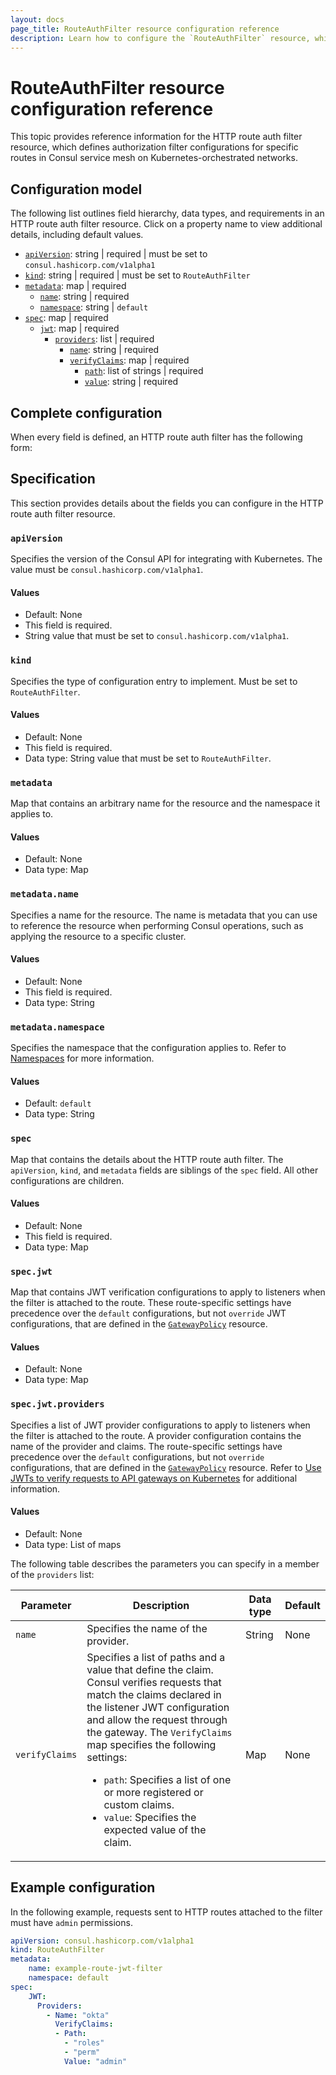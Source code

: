 ```yaml
---
layout: docs
page_title: RouteAuthFilter resource configuration reference
description: Learn how to configure the `RouteAuthFilter` resource, which defines behaviors for gateway listeners that are attached to specific HTTP routes.
---
```


# RouteAuthFilter resource configuration reference

This topic provides reference information for the HTTP route auth filter resource, which defines authorization filter configurations for specific routes in Consul service mesh on Kubernetes-orchestrated networks.

## Configuration model

The following list outlines field hierarchy, data types, and requirements in an HTTP route auth filter resource. Click on a property name to view additional details, including default values.

- [`apiVersion`](#apiversion): string | required | must be set to `consul.hashicorp.com/v1alpha1`
- [`kind`](#kind): string | required | must be set to `RouteAuthFilter`
- [`metadata`](#metadata): map | required
   - [`name`](#metadata-name): string | required 
   - [`namespace`](#metadata-namespace): string | `default`
- [`spec`](#spec): map | required
   - [`jwt`](#spec-jwt): map | required 
      - [`providers`](#spec-providers): list | required 
         - [`name`](#spec-providers): string | required 
         - [`verifyClaims`](#spec-providers): map | required 
            - [`path`](#spec-providers): list of strings | required 
            - [`value`](#spec-providers): string | required 

## Complete configuration

When every field is defined, an HTTP route auth filter has the following form: 

## Specification

This section provides details about the fields you can configure in the HTTP route auth filter resource.

### `apiVersion`

Specifies the version of the Consul API for integrating with Kubernetes. The value must be `consul.hashicorp.com/v1alpha1`.

#### Values

- Default: None
- This field is required.
- String value that must be set to `consul.hashicorp.com/v1alpha1`.

### `kind`

Specifies the type of configuration entry to implement. Must be set to `RouteAuthFilter`.

#### Values

- Default: None
- This field is required.
- Data type: String value that must be set to `RouteAuthFilter`.

### `metadata`

Map that contains an arbitrary name for the resource and the namespace it applies to.

#### Values

- Default: None
- Data type: Map

### `metadata.name`

Specifies a name for the resource. The name is metadata that you can use to reference the resource when performing Consul operations, such as applying the resource to a specific cluster. 

#### Values

- Default: None
- This field is required.
- Data type: String

### `metadata.namespace` 

Specifies the namespace that the configuration applies to. Refer to [Namespaces](/consul/docs/enterprise/namespaces) for more information.

#### Values

- Default: `default`
- Data type: String

### `spec`

Map that contains the details about the HTTP route auth filter. The `apiVersion`, `kind`, and `metadata` fields are siblings of the `spec` field. All other configurations are children.

#### Values

- Default: None
- This field is required.
- Data type: Map


### `spec.jwt`

Map that contains JWT verification configurations to apply to listeners when the filter is attached to the route. These route-specific settings have precedence over the `default` configurations, but not `override` JWT configurations, that are defined in the [`GatewayPolicy`](/consul/docs/connect/gateways/api-gateway/configuration/gatewaypolicy) resource.

#### Values

- Default: None
- Data type: Map

### `spec.jwt.providers`

Specifies a list of JWT provider configurations to apply to listeners when the filter is attached to the route. A provider configuration contains the name of the provider and claims. The route-specific settings have precedence over the `default` configurations, but not `override` configurations, that are defined in the [`GatewayPolicy`](/consul/docs/connect/gateways/api-gateway/configuration/gatewaypolicy) resource. Refer to [Use JWTs to verify requests to API gateways on Kubernetes](/consul/docs/connect/gateways/api-gateway/secure-traffic/verify-jwts-k8s) for additional information.

#### Values

- Default: None
- Data type: List of maps

The following table describes the parameters you can specify in a member of the `providers` list:

| Parameter | Description | Data type | Default |
| ---       | ---         | ---       | ---     |
| `name` | Specifies the name of the provider. | String | None |
| `verifyClaims` | Specifies a list of paths and a value that define the claim. Consul verifies requests that match the claims declared in the listener JWT configuration and allow the request through the gateway. The `VerifyClaims` map specifies the following settings: <ul><li>`path`: Specifies a list of one or more registered or custom claims.</li><li>`value`: Specifies the expected value of the claim.</li></ul>  | Map | None |

## Example configuration

In the following example, requests sent to HTTP routes attached to the filter must have `admin` permissions.

```yaml
apiVersion: consul.hashicorp.com/v1alpha1
kind: RouteAuthFilter
metadata:
    name: example-route-jwt-filter
    namespace: default
spec:
    JWT:
      Providers:
        - Name: "okta"
          VerifyClaims:
          - Path:
            - "roles"
            - "perm"
            Value: "admin"
```